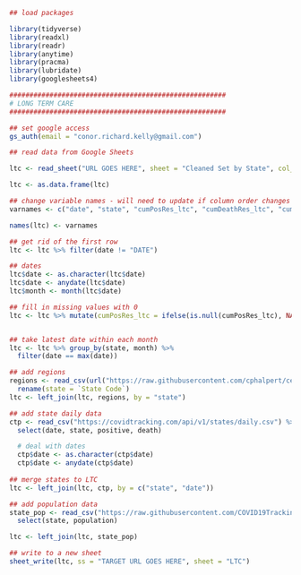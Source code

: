 
```{r setup, include=FALSE}

## load packages

library(tidyverse)
library(readxl)
library(readr)
library(anytime)
library(pracma)
library(lubridate)
library(googlesheets4)

######################################################
# LONG TERM CARE
######################################################

## set google access
gs_auth(email = "conor.richard.kelly@gmail.com")

## read data from Google Sheets

ltc <- read_sheet("URL GOES HERE", sheet = "Cleaned Set by State", col_types = "c")

ltc <- as.data.frame(ltc)

## change variable names - will need to update if column order changes
varnames <- c("date", "state", "cumPosRes_ltc", "cumDeathRes_ltc", "cumPosStaff_ltc", "cumDeathStaff_ltc", "cumPosResStaff_ltc", "cumDeathResStaff_ltc", "outbrkFacil_ltc", "cumPosRes_skf", "cumDeathRes_skf", "cumPosStaff_skf", "cumDeathStaff_skf", "cumPosResStaff_skf", "cumDeathResStaff_skf", "outbrkFacil_skf", "cumPosRes_alf", "cumDeathRes_alf", "cumPosStaff_alf", "cumDeathStaff_alf", "cumPosResStaff_alf", "cumDeathResStaff_alf", "outbrkFacil_alf", "cumPosRes_other", "cumDeathRes_other", "cumPosStaff_other", "cumDeathStaff_other", "cumPosResStaff_other", "cumDeathResStaff_other", "outbrkFacil_other", "notes")

names(ltc) <- varnames

## get rid of the first row
ltc <- ltc %>% filter(date != "DATE")

## dates
ltc$date <- as.character(ltc$date)
ltc$date <- anydate(ltc$date)
ltc$month <- month(ltc$date)

## fill in missing values with 0
ltc <- ltc %>% mutate(cumPosRes_ltc = ifelse(is.null(cumPosRes_ltc), NA, cumPosRes_ltc))


## take latest date within each month
ltc <- ltc %>% group_by(state, month) %>%
  filter(date == max(date))

## add regions
regions <- read_csv(url("https://raw.githubusercontent.com/cphalpert/census-regions/master/us%20census%20bureau%20regions%20and%20divisions.csv")) %>%
  rename(state = `State Code`)
ltc <- left_join(ltc, regions, by = "state")

## add state daily data
ctp <- read_csv("https://covidtracking.com/api/v1/states/daily.csv") %>%
  select(date, state, positive, death)

  # deal with dates
  ctp$date <- as.character(ctp$date)
  ctp$date <- anydate(ctp$date)
  
## merge states to LTC
ltc <- left_join(ltc, ctp, by = c("state", "date"))

## add population data
state_pop <- read_csv("https://raw.githubusercontent.com/COVID19Tracking/associated-data/master/us_census_data/us_census_2018_population_estimates_states.csv") %>%
  select(state, population)

ltc <- left_join(ltc, state_pop)

## write to a new sheet
sheet_write(ltc, ss = "TARGET URL GOES HERE", sheet = "LTC")

```
